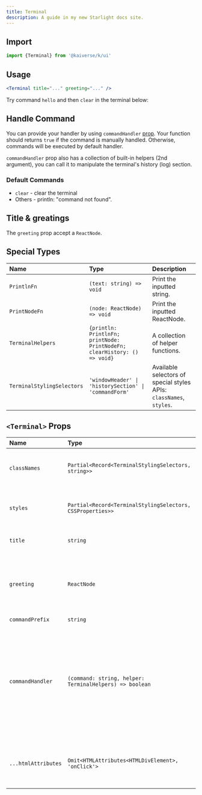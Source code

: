 ```yaml
---
title: Terminal
description: A guide in my new Starlight docs site.
---
```



## Import

```js
import {Terminal} from '@kaiverse/k/ui'
```

## Usage

```jsx title="your-component.tsx"
<Terminal title="..." greeting="..." />
```

Try command `hello` and then `clear` in the terminal below:

<Demo path="terminal/usage" client:load />

## Handle Command

You can provide your handler by using `commandHandler` [prop](#terminal-props).
Your function should returns `true` if the command is manually handled. Otherwise, commands will be executed by default handler.

`commandHandler` prop also has a collection of built-in helpers (2nd argument), you can call it to manipulate the terminal's history (log) section.

### Default Commands

- `clear` - clear the terminal
- Others - println: "command not found".

## Title & greatings

The `greeting` prop accept a `ReactNode`.

<Demo path="terminal/greetings" client:load />

## Special Types

| Name                       | Type                                                                     | Description                                                         |
| :------------------------- | :----------------------------------------------------------------------- | :------------------------------------------------------------------ |
| `PrintlnFn`                | `(text: string) => void`                                                 | Print the inputted string.                                          |
| `PrintNodeFn`              | `(node: ReactNode) => void`                                              | Print the inputted ReactNode.                                       |
| `TerminalHelpers`          | `{println: PrintlnFn; printNode: PrintNodeFn; clearHistory: () => void}` | A collection of helper functions.                                   |
| `TerminalStylingSelectors` | `'windowHeader' \| 'historySection' \| 'commandForm'`                    | Available selectors of special styles APIs: `classNames`, `styles`. |

## `<Terminal>` Props

| Name                | Type                                                       | Default | Description                                                                                                                                |
| :------------------ | :--------------------------------------------------------- | :------ | :----------------------------------------------------------------------------------------------------------------------------------------- |
| `classNames`        | `Partial<Record<TerminalStylingSelectors, string>>`        | —       | Applies className to related selector element.                                                                                             |
| `styles`            | `Partial<Record<TerminalStylingSelectors, CSSProperties>>` | —       | Applies inline styles to related selector element.                                                                                         |
| `title`             | `string`                                                   | —       | Terminal window title.                                                                                                                     |
| `greeting`          | `ReactNode`                                                | —       | Greating section. It will be printed on top of terminal's history section.                                                                 |
| `commandPrefix`     | `string`                                                   | `'$'`   |                                                                                                                                            |
| `commandHandler`    | `(command: string, helper: TerminalHelpers) => boolean`    | —       | Provide custom command handler. Returns `true` if the command is manually handled, otherwise commands will be executed by default handler. |
| `...htmlAttributes` | `Omit<HTMLAttributes<HTMLDivElement>, 'onClick'>`          | —       | Others HTML attributes.<br/><small>_Note_: `onClick` event handler is not supported.</small>                                               |
